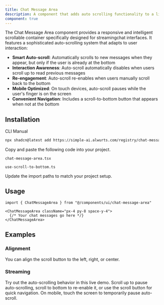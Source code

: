 ```yaml
---
title: Chat Message Area
description: A component that adds auto scrolling functionality to a list of chat messages.
component: true
---
```


<ComponentPreview
  name="chat-message-area-demo"
  title="Chat Message Area"
  description="A component that adds auto scrolling functionality to a list of chat messages."
/>

The Chat Message Area component provides a responsive and intelligent scrollable container specifically designed for streamingchat interfaces. It features a sophisticated auto-scrolling system that adapts to user interaction:

- **Smart Auto-scroll**: Automatically scrolls to new messages when they appear, but only if the user is already at the bottom
- **Interaction Awareness**: Auto-scroll automatically disables when users scroll up to read previous messages
- **Re-engagement**: Auto-scroll re-enables when users manually scroll back to the bottom
- **Mobile Optimized**: On touch devices, auto-scroll pauses while the user's finger is on the screen
- **Convenient Navigation**: Includes a scroll-to-bottom button that appears when not at the bottom

## Installation

<Tabs defaultValue="cli">

<TabsList>
  <TabsTrigger value="cli">CLI</TabsTrigger>
  <TabsTrigger value="manual">Manual</TabsTrigger>
</TabsList>
<TabsContent value="cli">

```bash
npx shadcn@latest add https://simple-ai.alwurts.com/registry/chat-message-area.json
```

</TabsContent>

<TabsContent value="manual">

<Steps>

<Step>Copy and paste the following code into your project.</Step>

`chat-message-area.tsx`

<ComponentSource name="chat-message-area" />

`use-scroll-to-bottom.ts`

<ComponentSource name="use-scroll-to-bottom" />

<Step>Update the import paths to match your project setup.</Step>

</Steps>

</TabsContent>

</Tabs>

## Usage

```tsx
import { ChatMessageArea } from "@/components/ui/chat-message-area"
```

```tsx
<ChatMessageArea className="px-4 py-8 space-y-4">
  {/* Your chat messages go here */}
</ChatMessageArea>
```

## Examples

### Alignment

You can align the scroll button to the left, right, or center.

<ComponentPreview
  name="chat-message-area-demo-alignment"
  title="Chat Message Area Demo Alignment"
  description="A chat message area demo with alignment centered."
/>

### Streaming

Try out the auto-scrolling behavior in this live demo. Scroll up to pause auto-scrolling, scroll to bottom to re-enable it, or use the scroll button for quick navigation. On mobile, touch the screen to temporarily pause auto-scroll.

<ComponentPreview
  name="chat-message-area-demo-streaming"
  title="Chat Message Area Demo Streaming"
  description="A chat message area demo with streaming messages."
/>
